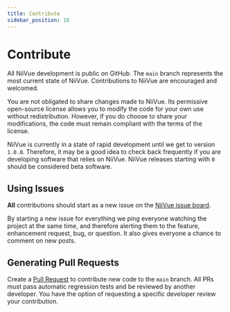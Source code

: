 ```yaml
---
title: Contribute
sidebar_position: 18
---
```


# Contribute

All NiiVue development is public on GitHub. The `main` branch represents the most current state of NiiVue. Contributions to NiiVue are encouraged and welcomed.

You are not obligated to share changes made to NiiVue. Its permissive open-source license allows you to modify the code for your own use without redistribution. However, if you do choose to share your modifications, the code must remain compliant with the terms of the license.

NiiVue is currently in a state of rapid development until we get to version `1.0.0`. Therefore, it may be a good idea to check back frequently if you are developing software that relies on NiiVue. NiiVue releases starting with `0` should be considered beta software.

## Using Issues

**All** contributions should start as a new issue on the [NiiVue issue board](https://github.com/niivue/niivue/issues).

By starting a new issue for everything we ping everyone watching the project at the same time, and therefore alerting them to the feature, enhancement request, bug, or question. It also gives everyone a chance to comment on new posts.

## Generating Pull Requests

Create a [Pull Request](https://github.com/niivue/niivue/pulls) to contribute new code to the `main` branch. All PRs must pass automatic regression tests and be reviewed by another developer. You have the option of requesting a specific developer review your contribution.
